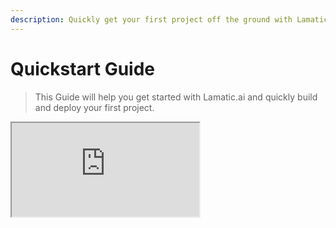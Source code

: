 ```yaml
---
description: Quickly get your first project off the ground with Lamatic.
---
```


# Quickstart Guide

> This Guide will help you get started with Lamatic.ai and quickly build and deploy your first project.

<div style={{ position: 'relative', paddingBottom: 'calc(60.88541666666667% + 41px)', height: 0, width: '100%' }}>
      <iframe
        src="https://demo.arcade.software/tlmiey3Nkn7ZmkHsKPoH?embed&embed_mobile=tab&embed_desktop=inline&show_copy_link=true"
        title="Lamatic.ai | Studio"        
        loading="lazy"
        allowFullScreen
        allow="clipboard-write"
        style={{ position: 'absolute', top: 0, left: 0, width: '100%', height: '100%', colorScheme: 'light' }}
      />
    </div>

<Steps>
The Quickest Way to Get Started with lamatic is using pre built templates

### Create a new Flow
Start by creating a new flow in Lamatic Studio. This will be the foundation of your project where you can define the sequence of operations.

### Select a Template
Choose a pre-built template that matches your project requirements. Templates provide a quick way to set up common flow without starting from scratch.

### Fill in the required fields for Flow Nodes
Populate the necessary fields for each node in your flow. These fields define the specific actions and data that each node will process.

### Test the Flow
Run tests to ensure that your flow works as expected. Testing helps identify and fix any issues before deployment.

### Deploy the Project
Once your flow is tested and verified, deploy the project to make it live. Deployment moves your project from the development environment to production.

</Steps>